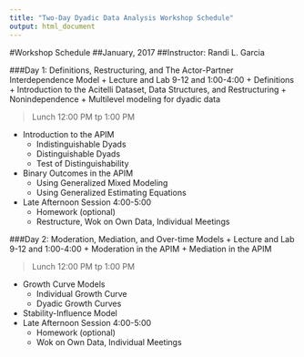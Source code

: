 ```yaml
---
title: "Two-Day Dyadic Data Analysis Workshop Schedule"
output: html_document
---
```


#Workshop Schedule 
##January, 2017
##Instructor: Randi L. Garcia

###Day 1:  Definitions, Restructuring, and The Actor-Partner Interdependence Model
+ Lecture and Lab 9-12 and 1:00-4:00
  + Definitions
  + Introduction to the Acitelli Dataset, Data Structures, and Restructuring
  + Nonindependence 
  + Multilevel modeling for dyadic data
  
> Lunch 12:00 PM tp 1:00 PM

  + Introduction to the APIM
    + Indistinguishable Dyads
    + Distinguishable Dyads
    + Test of Distinguishability
  + Binary Outcomes in the APIM
    + Using Generalized Mixed Modeling
    + Using Generalized Estimating Equations
+ Late Afternoon Session 4:00-5:00
  + Homework (optional)
  + Restructure, Wok on Own Data, Individual Meetings

###Day 2: Moderation, Mediation, and Over-time Models
+ Lecture and Lab 9-12 and 1:00-4:00
  + Moderation in the APIM
  + Mediation in the APIM

> Lunch 12:00 PM tp 1:00 PM
  
  + Growth Curve Models
    + Individual Growth Curve
    + Dyadic Growth Curves
  + Stability-Influence Model
+ Late Afternoon Session 4:00-5:00
  + Homework (optional)
  + Wok on Own Data, Individual Meetings

